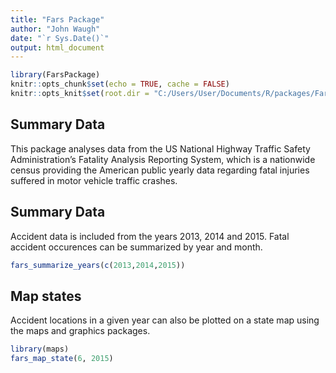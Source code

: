 ```yaml
---
title: "Fars Package"
author: "John Waugh"
date: "`r Sys.Date()`"
output: html_document
---
```


```r
library(FarsPackage)
knitr::opts_chunk$set(echo = TRUE, cache = FALSE)
knitr::opts_knit$set(root.dir = "C:/Users/User/Documents/R/packages/FarsPackage")
```

## Summary Data

This package analyses data from the US National Highway Traffic Safety Administration's Fatality Analysis Reporting System, which is a nationwide census providing the American public yearly data regarding fatal injuries suffered in motor vehicle traffic crashes.


## Summary Data

Accident data is included from the years 2013, 2014 and 2015. Fatal accident occurences can be summarized by year and month. 

```r

fars_summarize_years(c(2013,2014,2015))

```

## Map states 

Accident locations in a given year can also be plotted on a state map using the maps and graphics packages. 

```r
library(maps)
fars_map_state(6, 2015)
```


